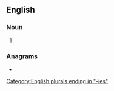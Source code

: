 {{also|hégémonies}}
==English==

===Noun===
{{head|en|noun plural form}}

# {{plural of|hegemony|lang=en}}

===Anagrams===
* {{anagrams|en|a=eeeghimnos|hegemonise}}

[[Category:English plurals ending in "-ies"]]